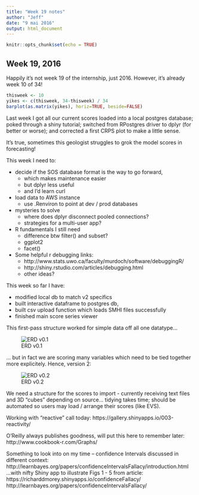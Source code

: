 ```yaml
---
title: "Week 19 notes"
author: "Jeff"
date: "9 mai 2016"
output: html_document
---
```


```r
knitr::opts_chunk$set(echo = TRUE)
```


## Week 19, 2016
Happily it's not week 19 of the internship, just 2016. However, it's already week 10 of 34!

```r
thisweek <- 10
yikes <- c(thisweek, 34-thisweek) / 34
barplot(as.matrix(yikes), horiz=TRUE, beside=FALSE)
```

Last week I got all our current scores loaded into a local postgres database; poked through a shiny tutorial; switched from RPostgres driver to dplyr (for better or worse); and corrected a first CRPS plot to make a little sense.

It's true, sometimes this geologist struggles to grok the model scores in forecasting!

This week I need to:

* decide if the SOS database format is the way to go forward,
    + which makes maintenance easier
    + but dplyr less useful
    + and I'd learn curl
* load data to AWS instance
    + use .Renviron to point at dev / prod databases
* mysteries to solve
    + where does dplyr disconnect pooled connections?
    + strategies for a multi-user app?
* R fundamentals I still need
    + difference btw filter() and subset?
    + ggplot2
    + facet()
* Some helpful r debugging links:
    + http://www.stats.uwo.ca/faculty/murdoch/software/debuggingR/
    + http://shiny.rstudio.com/articles/debugging.html
    + other ideas?


This week so far I have:

* modified local db to match v2 specifics
* built interactive dataframe to postgres db,
* built csv upload function which loads SMHI files successfully
* finished main score series viewer


This first-pass structure worked for simple data off all one datatype...

![ERD v0.1](C:\Users\jeffrey.norville\Documents\VerificationScorecard\ERDv001.png)

... but in fact we are scoring many variables which need to be tied together more explicitely. Hence, version 2:

![ERD v0.2](C:\Users\jeffrey.norville\Documents\VerificationScorecard\ERD_v2.png)



We need a structure for the scores to import - currently receiving text files and 3D "cubes" depending on source... tidying takes time; should be automated so users may load / arrange their scores (like EVS).

Working with "reactive" call today:
https://gallery.shinyapps.io/003-reactivity/

O'Reilly always publishes goodness, will put this here to remember later:
http://www.cookbook-r.com/Graphs/

Something to look into on my time -- confidence Intervals discussed in different context:
http://learnbayes.org/papers/confidenceIntervalsFallacy/introduction.html
...with nifty Shiny app to illustrate Figs 1 - 5 from article:
https://richarddmorey.shinyapps.io/confidenceFallacy/
http://learnbayes.org/papers/confidenceIntervalsFallacy/

